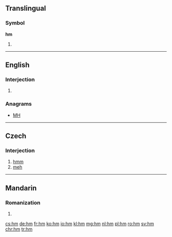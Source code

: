 {{also|HM|.hm}}
==Translingual==

===Symbol===
'''hm'''

# {{SI-unit-abb2|hecto|meter|metre|[[length]]}}

----

==English==

===Interjection===
{{en-interj}}

# {{alternative form of|hmm}}

===Anagrams===
* [[MH#English|MH]]

----

==Czech==

===Interjection===
{{head|cs|interjection}}

# [[hmm]]
# [[meh]]

----

==Mandarin==

===Romanization===
{{cmn-pinyin}}

# {{pinyin reading of|噷}}

[[cs:hm]]
[[de:hm]]
[[fr:hm]]
[[ko:hm]]
[[io:hm]]
[[kl:hm]]
[[mg:hm]]
[[nl:hm]]
[[pl:hm]]
[[ro:hm]]
[[sv:hm]]
[[chr:hm]]
[[tr:hm]]